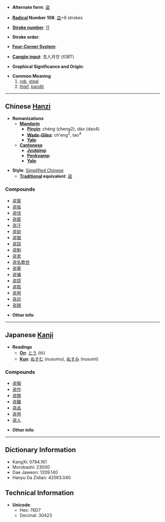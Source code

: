 * '''Alternate form''': [[盜]]

* '''[[Wiktionary:Chinese radical index| Radical]] Number 108''': [[Wiktionary:Chinese radical index 皿|皿]]+6 strokes

* '''[[Wiktionary:Chinese total strokes index|Stroke number]]''': [[Wiktionary:Chinese total strokes index 11|11]]

* '''Stroke order''': 

* '''[[Wiktionary:Chinese four corner index|Four-Corner System]]''': 

* '''[[Wiktionary:Chinese Cangjie index|Cangjie input]]''': 戈人月廿 (IOBT)

* '''Graphical Significance and Origin''': 

* '''Common Meaning'''
*# [[rob]], [[steal]]
*# [[thief]], [[bandit]]


----

== Chinese [[Hanzi]] ==

* '''Romanizations'''
** '''[[Mandarin]]'''
*** '''[[Pinyin]]''': chéng (cheng2), dào (dao4)
*** '''[[Wade-Giles]]''': ch'eng<sup>2</sup>, tao<sup>4</sup>
*** '''[[Yale]]''': 
** '''[[Cantonese]]'''
*** '''[[Jyutping]]''':
*** '''[[Penkyamp]]''': 
*** '''[[Yale]]''': 

* '''Style''': [[Simplified Chinese]] 
** '''[[Traditional Chinese|Traditional]] equivalent''': [[盜]]

===Compounds===
*[[盗案]]
*[[盗版]]
*[[盗伐]]
*[[盗匪]]
*[[盗汗]]
*[[盗劫]]
*[[盗掘]]
*[[盗寇]]
*[[盗魁]]
*[[盗卖]]
*[[盗名欺世]]
*[[盗墓]]
*[[盗骗]]
*[[盗窃]]
*[[盗取]]
*[[盗用]]
*[[盗运]]
*[[盗贼]]

* '''Other info''': 

----

== Japanese [[Kanji]] ==

* '''Readings'''
** '''[[On]]''': [[とう]] (tō)
** '''[[Kun]]''': [[ぬすむ]] (nusumu), [[ぬすみ]] (nusumi)

===Compounds===
*[[盗掘]]
*[[盗作]]
*[[盗賊]]
*[[盗難]]
*[[盗品]]
*[[盗用]]
*[[盗人]]

* '''Other info''':  

----

== Dictionary Information ==

* KangXi: 0794.161
* Morobashi: 23000
* Dae Jaweon: 1209.140
* Hanyu Da Zidian: 42563.040

== Technical Information ==

* '''Unicode''':
** Hex: 76D7
** Decimal: 30423